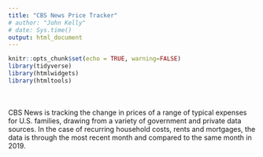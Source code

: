 ```yaml
---
title: "CBS News Price Tracker"
# author: "John Kelly"
# date: Sys.time()
output: html_document
---
```


```r
knitr::opts_chunk$set(echo = TRUE, warning=FALSE)
library(tidyverse)
library(htmlwidgets)
library(htmltools)
```
<br>
<br>
CBS News is tracking the change in prices of a range of typical expenses for U.S. families, drawing from a variety of government and private data sources. In the case of recurring household costs, rents and mortgages, the data is through the most recent month and compared to the same month in 2019.
<br>
<br>
<br>
<!-- <subhead>line charts for household items costs</subhead> -->
<div style="min-height:1546px"><script type="text/javascript" defer src="https://datawrapper.dwcdn.net/aVy9W/embed.js?v=7" charset="utf-8"></script><noscript><img src="https://datawrapper.dwcdn.net/aVy9W/full.png" alt="" /></noscript></div>
<br>
<br>
<br>
<!-- <subhead> lookup of items </subhead> -->
<div style="min-height:858px"><script type="text/javascript" defer src="https://datawrapper.dwcdn.net/YK0KE/embed.js?v=3" charset="utf-8"></script><noscript><img src="https://datawrapper.dwcdn.net/YK0KE/full.png" alt="" /></noscript></div>
<br>
<br>
<br>
<!-- <subhead> rent prices </subhead> -->
<div style="min-height:3848px"><script type="text/javascript" defer src="https://datawrapper.dwcdn.net/WAp6H/embed.js?v=3" charset="utf-8"></script><noscript><img src="https://datawrapper.dwcdn.net/WAp6H/full.png" alt="" /></noscript></div>
<br>
<br>
<br>
<!-- <subhead> home prices </subhead> -->
<div style="min-height:3848px"><script type="text/javascript" defer src="https://datawrapper.dwcdn.net/RPaJt/embed.js?v=4" charset="utf-8"></script><noscript><img src="https://datawrapper.dwcdn.net/RPaJt/full.png" alt="" /></noscript></div>
<br>
<br>
<br>
